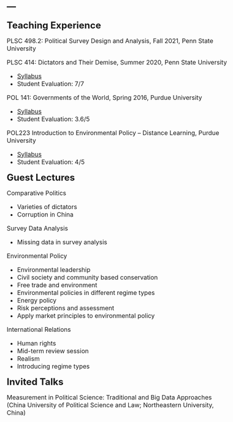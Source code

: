 ---
---
<style type="text/css">

body, td {
   font-size: 16px;
}
code.r{
  font-size: 12px;
}
pre {
  font-size: 12px
}
</style>

<link rel="stylesheet" href="styles.css" type="text/css">

<font size='5'><b> Teaching Experience </b></font>

PLSC 498.2: Political Survey Design and Analysis, Fall 2021, Penn State University

PLSC 414: Dictators and Their Demise, Summer 2020, Penn State University

* [Syllabus](syllabus414.pdf)
* Student Evaluation: 7/7

POL 141: Governments of the World, Spring 2016, Purdue University

* [Syllabus](syllabus141.pdf)
* Student Evaluation: 3.6/5

POL223 Introduction to Environmental Policy – Distance Learning, Purdue University

* [Syllabus](POL223summer2015.pdf)
* Student Evaluation: 4/5

<font size='5'><b> Guest Lectures </b></font>

Comparative Politics 

* Varieties of dictators
* Corruption in China

Survey Data Analysis 

* Missing data in survey analysis

Environmental Policy 

* Environmental leadership
* Civil society and community based conservation
* Free trade and environment
* Environmental policies in different regime types
* Energy policy
* Risk perceptions and assessment
* Apply market principles to environmental policy

International Relations 

* Human rights
* Mid-term review session
* Realism
* Introducing regime types

<font size='5'><b> Invited Talks </b></font>

Measurement in Political Science: Traditional and Big Data Approaches (China University of Political Science and Law; Northeastern University, China)